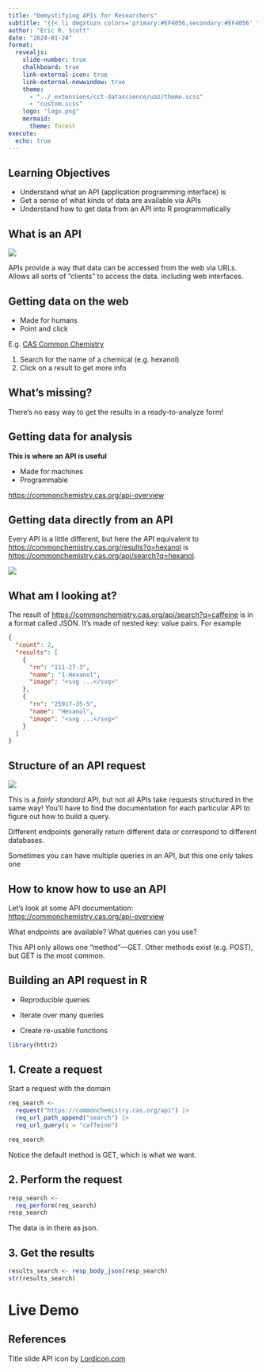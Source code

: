 ```yaml
---
title: "Demystifying APIs for Researchers"
subtitle: "{{< li dmgxtuzn colors='primary:#EF4056,secondary:#EF4056' trigger='loop' scale=100 >}}"
author: "Eric R. Scott"
date: "2024-01-24"
format: 
  revealjs:
    slide-number: true
    chalkboard: true
    link-external-icon: true
    link-external-newwindow: true
    theme: 
      - "../_extensions/cct-datascience/uaz/theme.scss"
      - "custom.scss"
    logo: "logo.png"
    mermaid:
      theme: forest
execute: 
  echo: true
---
```


<!--# modify David's slides: https://docs.google.com/presentation/d/e/2PACX-1vTAx2NWH4xRwshbXvm7e-hXUyF0DBiAOSBOgzCIp_dI71GrCYDlyeEISKUscdIqI_4k2UVoOEtu73Gu/pub?start=false&loop=false&delayms=3000&slide=id.p -->

## Learning Objectives

-   Understand what an API (application programming interface) is
-   Get a sense of what kinds of data are available via APIs
-   Understand how to get data from an API into R programmatically

## What is an API

![](api_slide.png){fig-align="center"}

::: notes
APIs provide a way that data can be accessed from the web via URLs.
Allows all sorts of "clients" to access the data.
Including web interfaces.
:::

## Getting data on the web

-   Made for humans
-   Point and click

E.g. [CAS Common Chemistry](https://commonchemistry.cas.org/)

1.  Search for the name of a chemical (e.g. hexanol)
2.  Click on a result to get more info

## What's missing?

There's no easy way to get the results in a ready-to-analyze form!

## Getting data for analysis

**This is where an API is useful**

-   Made for machines
-   Programmable

<https://commonchemistry.cas.org/api-overview>

## Getting data directly from an API

Every API is a little different, but here the API equivalent to <https://commonchemistry.cas.org/results?q=hexanol> is <https://commonchemistry.cas.org/api/search?q=hexanol>.

![](json_example.png){fig-align="center"}

## What am I looking at?

The result of <https://commonchemistry.cas.org/api/search?q=caffeine> is in a format called JSON.
It's made of nested key: value pairs.
For example

``` json
{
  "count": 2,
  "results": [
    {
      "rn": "111-27-3",
      "name": "1-Hexanol",
      "image": "<svg ...</svg>"
    },
    {
      "rn": "25917-35-5",
      "name": "Hexanol",
      "image": "<svg ...</svg>"
    }
  ]
}
```

## Structure of an API request

![](api_structure.png){fig-align="center"}

::: callout-note
This is a *fairly standard* API, but not all APIs take requests structured in the same way!
You'll have to find the documentation for each particular API to figure out how to build a query.
:::

::: notes
Different endpoints generally return different data or correspond to different databases.

Sometimes you can have multiple queries in an API, but this one only takes one
:::

## How to know how to use an API

Let's look at some API documentation: <https://commonchemistry.cas.org/api-overview>

What endpoints are available?
What queries can you use?

::: callout-note
This API only allows one "method"—GET.
Other methods exist (e.g. POST), but GET is the most common.
:::

## Building an API request in R

-   Reproducible queries

-   Iterate over many queries

-   Create re-usable functions

```r
library(httr2)
```

## 1. Create a request

Start a request with the domain

```r
req_search <-
  request("https://commonchemistry.cas.org/api") |> 
  req_url_path_append("search") |> 
  req_url_query(q = "caffeine")

req_search
```

::: notes
Notice the default method is GET, which is what we want.
:::

## 2. Perform the request

```r
resp_search <- 
  req_perform(req_search)
resp_search
```

::: notes
The data is in there as json.
:::

## 3. Get the results

```r
results_search <- resp_body_json(resp_search)
str(results_search)
```

# Live Demo

<!--# Switch over to participatory live coding working through notes.qmd in a fresh document -->

## References

Title slide API icon by [Lordicon.com](https://lordicon.com/)
